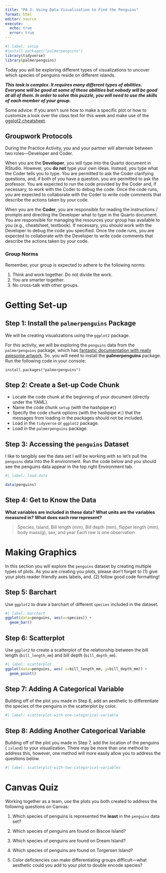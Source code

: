 ```yaml
---
title: "PA 3: Using Data Visualization to Find the Penguins"
format: html
editor: source
execute: 
  echo: true
  error: true
---
```


```r
#| label: setup
#install.packages("palmerpenguins")
library(tidyverse)
library(palmerpenguins)
```

Today you will be exploring different types of visualizations to uncover which species of penguins reside on different islands.

***This task is complex. It requires many different types of abilities. Everyone will be good at some of these abilities but nobody will be good at all of them. In order to solve this puzzle, you will need to use the skills of each member of your group.***

Some advice: If you aren't sure how to make a specific plot or how to customize
a look over the class text for this week and make use of the [ggplot2 cheatsheet](https://rstudio.github.io/cheatsheets/html/data-visualization.html?_gl=1*1u8zjpq*_ga*MTM4Nzk4ODMyOC4xNzA2NzU3MjEx*_ga_2C0WZ1JHG0*MTcxODkxNjU5Ny43LjAuMTcxODkxNjU5Ny4wLjAuMA).

## Groupwork Protocols

During the Practice Activity, you and your partner will alternate between two
roles---Developer and Coder. 

When you are the **Developer**, you will type into the Quarto document in
RStudio. However, you **do not** type your own ideas. Instead, you type what 
the Coder tells you to type. You are permitted to ask the Coder clarifying
questions, and, if both of you have a question, you are permitted to ask the
professor. You are expected to run the code provided by the Coder and, if 
necessary, to work with the Coder to debug the code. Once the code runs, you
are expected to collaborate with the Coder to write code comments that describe
the actions taken by your code.

When you are the **Coder**, you are responsible for reading the 
instructions / prompts and directing the Developer what to type in the Quarto
document. You are responsible for managing the resources your group has
available to you (e.g., cheatsheet, textbook). If necessary, you should work
with the Developer to debug the code you specified. Once the code runs, you
are expected to collaborate with the Developer to write code comments that
describe the actions taken by your code.

### Group Norms

Remember, your group is expected to adhere to the following norms:

1.  Think and work together. Do not divide the work.
2.  You are smarter together.
3.  No cross-talk with other groups.

# Getting Set-up

<!-- The partner whose family name starts first alphabetically starts as the  -->
<!-- Developer (typing and listening to instructions from the Coder! -->

## Step 1: Install the `palmerpenguins` Package

We will be creating visualizations using the `ggplot2` package.

For this activity, we will be exploring the `penguins` data from the `palmerpenguins` package, which has [fantastic documentation with really awesome artwork](https://allisonhorst.github.io/palmerpenguins/). So, you will need to install the **palmerpenguins** package. Run the following code in your console:

`install.packages("palmerpenguins")`

## Step 2: Create a Set-up Code Chunk

-   Locate the code chunk at the beginning of your document (directly under the YAML).
-   Name the code chunk `setup` (with the hashpipe `#|`)
-   Specify the code chunk options (with the hashpipe `#|`) that the messages from loading in the packages should not be included.
-   Load in the `tidyverse` or `ggplot2` package.
-   Load in the `palmerpenguins` package.




## Step 3: Accessing the `penguins` Dataset

I like to tangibly see the data set I will be working with so let's pull the `penguins` data into the R environment. Run the code below and you should see the penguins data appear in the top right Environment tab.

```r
#| label: load-data

data(penguins)
```

<!-- Change roles (Developer becomes Coder)! -->

## Step 4: Get to Know the Data

**What variables are included in these data? What units are the variables measured in? What does each row represent?**

> Species, Island, Bill length (mm), Bill depth (mm), flipper length (mm), body mass(g), sex, and year
> Each row is one observation 



# Making Graphics

In this section you will explore the `penguins` dataset by creating multiple types of plots. As you are creating you plots, please don't forget to (1) give your plots reader friendly axes labels, and. (2) follow good code formatting!

## Step 5: Barchart

Use `ggplot2` to draw a barchart of different `species` included in the dataset.

```r
#| label: barchart
ggplot(data=penguins, aes(x=species)) + 
  geom_bar()
```

## Step 6: Scatterplot

Use `ggplot2` to create a scatterplot of the relationship between the bill length (`bill_length_mm`) and bill depth (`bill_depth_mm`).

```r
#| label: scatterplot
ggplot(data=penguins, aes( x=bill_length_mm, y=bill_depth_mm)) +
  geom_point()
```

## Step 7: Adding A Categorical Variable

<!-- Change roles (Developer becomes Coder)! -->

Building off of the plot you made in Step 6, add an aesthetic to differentiate the species of the penguins in the scatterplot by color.

```r
#| label: scatterplot-with-one-categorical-variable

```

## Step 8: Adding Another Categorical Variable

Building off of the plot you made in Step 7, add the location of the penguins ( `island`) to your visualization. There may be more than one method to address this, however, one method will more easily allow you to address the questions below.

```r
#| label: scatterplot-with-two-categorical-variables

```

# Canvas Quiz

Working together as a team, use the plots you both created to address the
following questions on Canvas:

1.  Which species of penguins is represented the **least** in the `penguins` data set?

2.  Which species of penguins are found on Biscoe Island?

3.  Which species of penguins are found on Dream Island?

4.  Which species of penguins are found on Torgersen Island?

5.  Color deficiencies can make differentiating groups difficult---what aesthetic could you add to your plot to double encode species?
